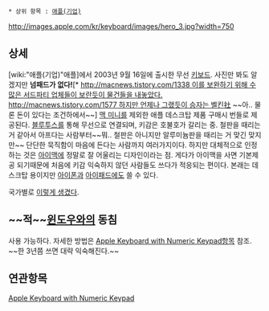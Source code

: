  * 상위 항목 : [[애플(기업)]]

http://images.apple.com/kr/keyboard/images/hero_3.jpg?width=750
{{{+1 Apple Wireless Keyboard}}}

== 상세 ==
[wiki:"애플(기업)"애플]에서 2003년 9월 16일에 출시한 무선 [[키보드]]. 사진만 봐도 알겠지만 '''넘패드가 없다!'''[* [[http://macnews.tistory.com/1338 이를 보완하기 위해 수많은 서드파티 업체들이 보란듯이 물건들을 내놓았다. ]] [[http://macnews.tistory.com/1577 하지만 언제나 그랬듯이 승자는 벨킨社]] ~~아.. 물론 돈이 있다는 조건하에서~~] [[맥 미니]]를 제외한 애플 데스크탑 제품 구매시 번들로 제공된다. [[블루투스]]를 통해 무선으로 연결되며, 키감은 호불호가 갈리는 중. 철판을 때리는 거 같아서 아프다는 사람부터~~뭐.. 철판은 아니지만 알루미늄판을 때리는 거 맞긴 맞지만~~ 단단한 묵직함이 마음에 든다는 사람까지 여러가지이다. 하지만 대체적으로 인정하는 것은 [[아이맥]]에 정말로 잘 어울리는 디자인이라는 점. 게다가 아이맥을 사면 기본제공 되기때문에 처음에 키감 익숙하지 않던 사람들도 쓰다가 적응되는 편이다. 본래는 데스크탑 용이지만 [[아이폰]]과 [[아이패드]]에도 쓸 수 있다. 

국가별로 [http://accuram.egloos.com/4686945 이렇게 생겼다].
== ~~적~~[[윈도우]]와의 동침 ==
사용 가능하다. 자세한 방법은 [[Apple Keyboard with Numeric Keypad]]항목 참조.
~~한 3년쯤 쓰면 대략 익숙해진다.~~
== 연관항목 ==
[[Apple Keyboard with Numeric Keypad]]
